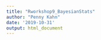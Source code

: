 ```yaml
---
title: "Rworkshop9_BayesianStats"
author: "Penny Kahn"
date: '2019-10-31'
output: html_document
---
```


